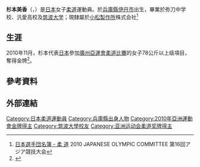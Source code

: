 {{MedalTableTop}}
{{MedalCountry|{{JPN}}}}
{{MedalSport|女子柔道}}
{{MedalCompetition|[[世界柔道錦標賽|世界柔道錦標賽]]}}
{{MedalBronze|[[2008年世界柔道錦標賽|2008年 勒瓦卢瓦-佩雷]]|無差別級}}
{{MedalGold|[[2010年世界柔道錦標賽|2010年 東京]]|78公斤以上級}}
{{MedalGold|[[2010年世界柔道錦標賽|2010年 東京]]|無差別級}}
{{MedalCompetition|亞洲運動會}}
{{MedalGold|[[2010年亞洲運動會|2010年 廣州]]|[[2010年亞洲運動會柔道比賽|78公斤以上級]]}}
{{MedalBottom}}
{{世大運獎牌記錄
|項目=柔道
|a1=2003
|b1=2
|c1=Open
|a2=2003
|b2=1
|c2=Team
}}
{{Japanese|japanese=杉本 美香|kana=すぎもと みか|romaji=Sugimoto Mika}}
'''杉本美香'''（{{lang|ja|'''すぎもと みか'''}}，{{bd|1984年|8月27日||}}）是[[日本|日本]]女子[[柔道|柔道]]運動員。於[[兵庫縣|兵庫縣]][[伊丹市|伊丹市]]出生，畢業於弥刀中学校、汎愛高校及[[筑波大学|筑波大学]]；現隸屬於[[小松製作所|小松製作所]]株式会社<ref>[http://www.joc.or.jp/int_games/asia/2010/pdf/member/20_judo.pdf 日本選手団名簿 - 柔 道] {{Wayback|url=http://www.joc.or.jp/int_games/asia/2010/pdf/member/20_judo.pdf |date=20111018002651 }}2010 JAPANESE OLYMPIC COMMITTEE  第16回アジア競技大会{{ja}}</ref>

==生涯==
2010年11月，杉本代表[[2010年亚洲运动会日本代表团|日本]]參加[[2010年亞洲運動會|廣州亞運會]][[2010年亞洲運動會柔道比賽|柔道比賽]]的女子78公斤以上级項目，奪得金牌<ref name="廣州亞運">{{Cite web |url=http://www.gz2010.cn/info/CHN_CHN/ZB/ZBB101A_JU@@@@@@@@@@@@@@@CHN_number=232768.html |title=2010年廣州亞運會官方網站 柔道 - 杉本美香 - 简历 |access-date=2011-04-27 |archive-date=2010-11-16 |archive-url=https://web.archive.org/web/20101116023916/http://www.gz2010.cn/info/CHN_CHN/ZB/ZBB101A_JU@@@@@@@@@@@@@@@CHN_number=232768.html |dead-url=no }}</ref>。

== 參考資料 ==
{{Reflist}}

== 外部連結 ==

{{DEFAULTSORT:Sugimoto Mika}}

[[Category:日本柔道運動員|Category:日本柔道運動員]]
[[Category:兵庫縣出身人物|Category:兵庫縣出身人物]]
[[Category:2010年亞洲運動會金牌得主|Category:2010年亞洲運動會金牌得主]]
[[Category:筑波大學校友|Category:筑波大學校友]]
[[Category:亚洲运动会柔道奖牌得主|Category:亚洲运动会柔道奖牌得主]]